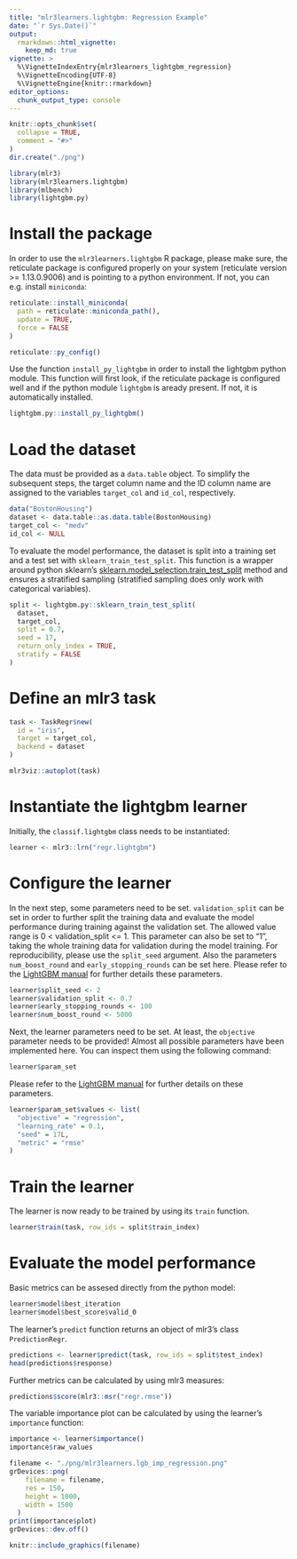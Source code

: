 ```yaml
---
title: "mlr3learners.lightgbm: Regression Example"
date: "`r Sys.Date()`"
output:
  rmarkdown::html_vignette:
    keep_md: true
vignette: >
  %\VignetteIndexEntry{mlr3learners_lightgbm_regression}
  %\VignetteEncoding{UTF-8}
  %\VignetteEngine{knitr::rmarkdown}
editor_options: 
  chunk_output_type: console
---
```


```r
knitr::opts_chunk$set(
  collapse = TRUE,
  comment = "#>"
)
dir.create("./png")
```

```r
library(mlr3)
library(mlr3learners.lightgbm)
library(mlbench)
library(lightgbm.py)
```

# Install the package

In order to use the `mlr3learners.lightgbm` R package, please make sure, the reticulate package is configured properly on your system (reticulate version >= 1.13.0.9006) and is pointing to a python environment. If not, you can e.g. install `miniconda`:

```r
reticulate::install_miniconda(
  path = reticulate::miniconda_path(),
  update = TRUE,
  force = FALSE
)
```
```r
reticulate::py_config()
```

Use the function `install_py_lightgbm` in order to install the lightgbm python module. This function will first look, if the reticulate package is configured well and if the python module `lightgbm` is aready present. If not, it is automatically installed. 

```r
lightgbm.py::install_py_lightgbm()
```

# Load the dataset

The data must be provided as a `data.table` object. To simplify the subsequent steps, the target column name and the ID column name are assigned to the variables `target_col` and `id_col`, respectively. 

```r
data("BostonHousing")
dataset <- data.table::as.data.table(BostonHousing)
target_col <- "medv"
id_col <- NULL
```

To evaluate the model performance, the dataset is split into a training set and a test set with `sklearn_train_test_split`. This function is a wrapper around python sklearn's [sklearn.model_selection.train_test_split](https://scikit-learn.org/stable/modules/generated/sklearn.model_selection.train_test_split.html) method and ensures a stratified sampling (stratified sampling does only work with categorical variables).

```r
split <- lightgbm.py::sklearn_train_test_split(
  dataset,
  target_col,
  split = 0.7,
  seed = 17,
  return_only_index = TRUE,
  stratify = FALSE
)
```

# Define an mlr3 task 

```r
task <- TaskRegr$new(
  id = "iris",
  target = target_col,
  backend = dataset
)
```
```r
mlr3viz::autoplot(task)
```

# Instantiate the lightgbm learner 

Initially, the `classif.lightgbm` class needs to be instantiated: 

```r
learner <- mlr3::lrn("regr.lightgbm")
```

# Configure the learner 

In the next step, some parameters need to be set. `validation_split` can be set in order to further split the training data and evaluate the model performance during training against the validation set. The allowed value range is 0 < validation_split <= 1. This parameter can also be set to "1", taking the whole training data for validation during the model training. For reproducibility, please use the `split_seed` argument. 
Also the parameters `num_boost_round` and `early_stopping_rounds` can be set here. Please refer to the [LightGBM manual](https://lightgbm.readthedocs.io) for further details these parameters.

```r
learner$split_seed <- 2
learner$validation_split <- 0.7
learner$early_stopping_rounds <- 100
learner$num_boost_round <- 5000
```

Next, the learner parameters need to be set. At least, the `objective` parameter needs to be provided! Almost all possible parameters have been implemented here. You can inspect them using the following command: 

```r
learner$param_set
```

Please refer to the [LightGBM manual](https://lightgbm.readthedocs.io) for further details on these parameters. 

```r
learner$param_set$values <- list(
  "objective" = "regression",
  "learning_rate" = 0.1,
  "seed" = 17L,
  "metric" = "rmse"
)
```

# Train the learner 

The learner is now ready to be trained by using its `train` function. 

```r
learner$train(task, row_ids = split$train_index)
```

# Evaluate the model performance 

Basic metrics can be assesed directly from the python model: 

```r
learner$model$best_iteration
learner$model$best_score$valid_0
```

The learner's `predict` function returns an object of mlr3's class `PredictionRegr`.

```r
predictions <- learner$predict(task, row_ids = split$test_index)
head(predictions$response)
```

Further metrics can be calculated by using mlr3 measures:

```r
predictions$score(mlr3::msr("regr.rmse"))
```

The variable importance plot can be calculated by using the learner's `importance` function:

```r
importance <- learner$importance()
importance$raw_values
```
```r
filename <- "./png/mlr3learners.lgb_imp_regression.png"
grDevices::png(
    filename = filename,
    res = 150,
    height = 1000,
    width = 1500
  )
print(importance$plot)
grDevices::dev.off()
```
```r
knitr::include_graphics(filename)
```
